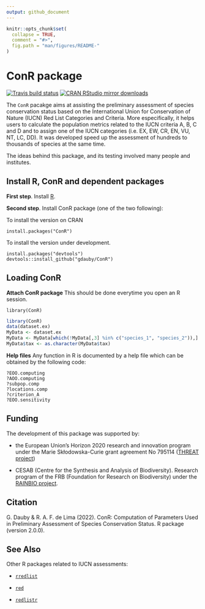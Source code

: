 ```yaml
---
output: github_document
---
```



```r
knitr::opts_chunk$set(
  collapse = TRUE,
  comment = "#>",
  fig.path = "man/figures/README-"
)
```

# ConR package

<!-- badges: start -->
[![Travis build status](https://travis-ci.com/gdauby/ConR.svg?branch=master)](https://travis-ci.com/gdauby/ConR)
[![CRAN RStudio mirror downloads](https://cranlogs.r-pkg.org/badges/ConR)](https://www.r-pkg.org/pkg/ConR)
<!-- badges: end -->



The ``ConR`` pacakge aims at assisting the preliminary assessment of species conservation status based on the International Union for Conservation of Nature (IUCN) Red List Categories and Criteria. More especifically, it helps users to calculate the population metrics related to the IUCN criteria A, B, C and D and to assign one of the IUCN categories (i.e. EX, EW, CR, EN, VU, NT, LC, DD). It was developed speed up the assessment of hundreds to thousands of species at the same time.


The ideas behind this package, and its testing involved many people and institutes.
<!-- See the original paper published in [Ecology and Evolution](https://onlinelibrary.wiley.com/doi/full/10.1002/ece3.3704). -->

## Install R, ConR and dependent packages

**First step**. Install [R](https://cran.r-project.org/).

<!-- **Second step**. A proper way to work with R is to define a [working directory](https://bookdown.org/ndphillips/YaRrr/the-working-directory.html). If you are working with Rstudio, you can create the first time a [project](https://bookdown.org/ndphillips/YaRrr/projects-in-rstudio.html), which much simplify handling of scripts and data. -->


<!-- **Third step**. Install ConR package (one of the two following) : -->
**Second step**. Install ConR package (one of the two following):

To install the version on CRAN
```
install.packages("ConR")
```

To install the version under development.
```
install.packages("devtools")
devtools::install_github("gdauby/ConR")
```


## Loading ConR


**Attach ConR package**
This should be done everytime you open an R session.
```
library(ConR)
```
```r
library(ConR)
data(dataset.ex)
MyData <- dataset.ex
MyData <- MyData[which(!MyData[,3] %in% c("species_1", "species_2")),]
MyData$tax <- as.character(MyData$tax)
```

**Help files**
Any function in R is documented by a help file which can be obtained by the following code:
```
?EOO.computing
?AOO.computing
?subpop.comp
?locations.comp
?criterion_A
?EOO.sensitivity
```


## Funding

The development of this package was supported by: 

  - the European Union’s Horizon 2020 research and innovation program under the Marie Skłodowska-Curie grant agreement No 795114 ([THREAT project](https://cordis.europa.eu/project/id/795114))
  
  - CESAB (Centre for the Synthesis and Analysis of Biodiversity). Research program of the FRB (Foundation for Research on Biodiversity) under the [RAINBIO project](https://gdauby.github.io/rainbio/index.html).

<!-- ## Acknowledgements -->

## Citation

G. Dauby & R. A. F. de Lima (2022). ConR: Computation of Parameters Used in Preliminary Assessment of Species Conservation Status. R package (version 2.0.0).

## See Also

Other R packages related to IUCN assessments:

  - [`rredlist`](https://cran.r-project.org/web/packages/rredlist/rredlist.pdf)
  
  - [`red`](https://cran.r-project.org/web/packages/red/red.pdf)
  
  - [`redlistr`](https://cran.r-project.org/web/packages/redlistr/redlistr.pdf)





